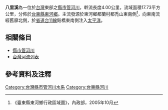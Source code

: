 {{Infobox river
|name=八里溪
|image=
|length=4.00公里
|basin_size=17.73平方公里
|source1=都禿山
|mouth=[[太平洋|太平洋]]
|basin_countries=[[台灣|台灣]]
}}

'''八里溪'''為一位於[[台灣|台灣]]東部之[[縣市管河川|縣市管河川]]，幹流長度4.00公里，流域面積17.73平方公里，分佈於[[臺東縣|台東縣]][[東河鄉_(台灣)|東河鄉]]。主流發源於東河鄉都蘭村都禿山東南側<ref>《臺東縣東河鄉行政區域圖》，內政部，2005年10月</ref>，向東南流經舊廍北側，於[[省道|省道]][[台11線|台11線]]鉛橋東南側注入[[太平洋|太平洋]]。

==相關條目==
*[[縣市管河川|縣市管河川]]
*[[台灣河流列表|台灣河流列表]]

==參考資料及注釋==
<div class="references-small">
<references />
</div>

{{台灣河流}}

[[Category:台灣縣市管河川水系|Category:台灣縣市管河川水系]]
[[Category:台東縣河川|Category:台東縣河川]]